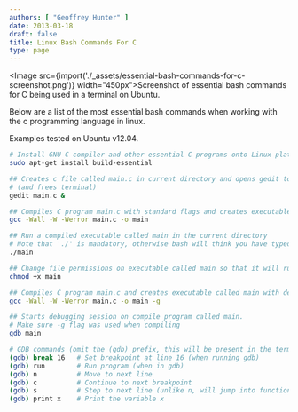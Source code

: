 ```yaml
---
authors: [ "Geoffrey Hunter" ]
date: 2013-03-18
draft: false
title: Linux Bash Commands For C
type: page
---
```



<Image src={import('./_assets/essential-bash-commands-for-c-screenshot.png')} width="450px">Screenshot of essential bash commands for C being used in a terminal on Ubuntu.</Image>

Below are a list of the most essential bash commands when working with the c programming language in linux.

Examples tested on Ubuntu v12.04.

```sh
# Install GNU C compiler and other essential C programs onto Linux platform
sudo apt-get install build-essential

## Creates c file called main.c in current directory and opens gedit to begin editing it
# (and frees terminal)
gedit main.c &

## Compiles C program main.c with standard flags and creates executable called main
gcc -Wall -W -Werror main.c -o main

## Run a compiled executable called main in the current directory
# Note that './' is mandatory, otherwise bash will think you have typed a command
./main

## Change file permissions on executable called main so that it will run (if experiencing 'Permission denied' errors)
chmod +x main

## Compiles C program main.c and creates executable called main with debugging symbols
gcc -Wall -W -Werror main.c -o main -g

## Starts debugging session on compile program called main.
# Make sure -g flag was used when compiling
gdb main

# GDB commands (omit the (gdb) prefix, this will be present in the terminal already)
(gdb) break 16   # Set breakpoint at line 16 (when running gdb)
(gdb) run        # Run program (when in gdb)
(gdb) n          # Move to next line
(gdb) c          # Continue to next breakpoint
(gdb) s          # Step to next line (unlike n, will jump into functions)
(gdb) print x    # Print the variable x
```